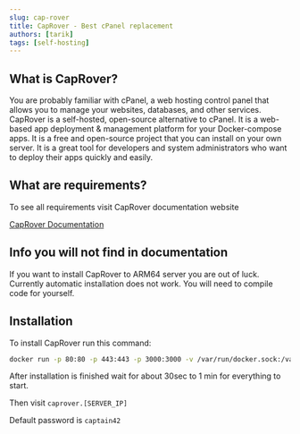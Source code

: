 ```yaml
---
slug: cap-rover
title: CapRover - Best cPanel replacement
authors: [tarik]
tags: [self-hosting]
---
```


## What is CapRover?

You are probably familiar with cPanel, a web hosting control panel that allows you to manage your websites, databases, and other services. CapRover is a self-hosted, open-source alternative to cPanel. It is a web-based app deployment &amp; management platform for your Docker-compose apps. It is a free and open-source project that you can install on your own server. It is a great tool for developers and system administrators who want to deploy their apps quickly and easily.

<!--truncate-->

## What are requirements?

To see all requirements visit CapRover documentation website

[CapRover Documentation](https://caprover.com/docs/get-started.html)

## Info you will not find in documentation

If you want to install CapRover to ARM64 server you are out of luck. Currently automatic installation does not work. You will need to compile code for yourself.

## Installation

To install CapRover run this command:

```bash
docker run -p 80:80 -p 443:443 -p 3000:3000 -v /var/run/docker.sock:/var/run/docker.sock -v /captain:/captain caprover/caprover
```

After installation is finished wait for about 30sec to 1 min for everything to start.

Then visit `caprover.[SERVER_IP]`

Default password is `captain42`
